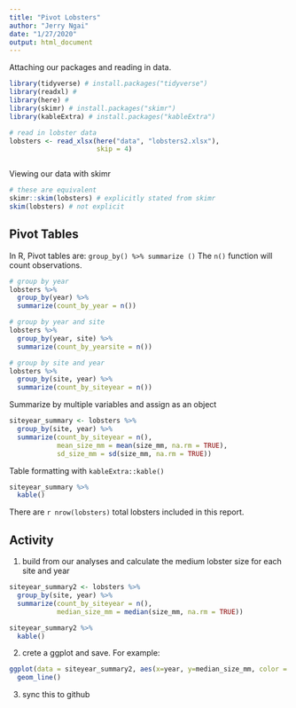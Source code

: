 ```yaml
---
title: "Pivot Lobsters"
author: "Jerry Ngai"
date: "1/27/2020"
output: html_document
---
```


Attaching our packages and reading in data.

```r
library(tidyverse) # install.packages("tidyverse")
library(readxl) # 
library(here) # 
library(skimr) # install.packages("skimr")
library(kableExtra) # install.packages("kableExtra")

# read in lobster data
lobsters <- read_xlsx(here("data", "lobsters2.xlsx"), 
                      skip = 4)



```


Viewing our data with skimr

```r
# these are equivalent
skimr::skim(lobsters) # explicitly stated from skimr
skim(lobsters) # not explicit

```

## Pivot Tables
In R, Pivot tables are: `group_by() %>% summarize ()`
The `n()` function will count observations.
```r

# group by year
lobsters %>% 
  group_by(year) %>%
  summarize(count_by_year = n())

# group by year and site 
lobsters %>% 
  group_by(year, site) %>%
  summarize(count_by_yearsite = n())

# group by site and year 
lobsters %>% 
  group_by(site, year) %>%
  summarize(count_by_siteyear = n())
```

Summarize by multiple variables and assign as an object
```r
siteyear_summary <- lobsters %>% 
  group_by(site, year) %>%
  summarize(count_by_siteyear = n(),
            mean_size_mm = mean(size_mm, na.rm = TRUE),
            sd_size_mm = sd(size_mm, na.rm = TRUE))

```

Table formatting with `kableExtra::kable()`
```r

siteyear_summary %>% 
  kable()
```

There are `r nrow(lobsters)` total lobsters included in this report.

## Activity

1. build from our analyses and calculate the medium lobster size for each site and year
```r
siteyear_summary2 <- lobsters %>% 
  group_by(site, year) %>%
  summarize(count_by_siteyear = n(),
            median_size_mm = median(size_mm, na.rm = TRUE))

siteyear_summary2 %>% 
  kable()
```

2. crete a ggplot and save. For example:
  
```r
ggplot(data = siteyear_summary2, aes(x=year, y=median_size_mm, color = site)) +
  geom_line()

```

3. sync this to github